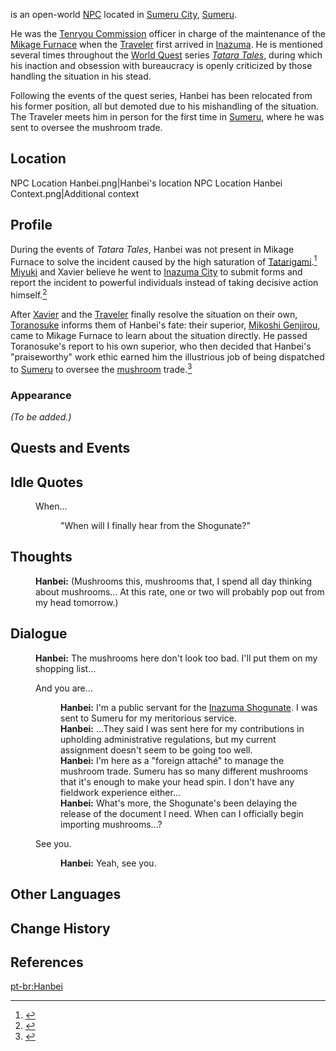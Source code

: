 {{Meta
|missing_NPC_profile  = yes
}}
{{Character Infobox
|type             = Open-World NPC
|image            = NPC Hanbei.png
|region           = Inazuma
|location         = Sumeru
|affiliation      = Tenryou Commission
|title            = Foreign Attaché

|ancestry         = <!-- Clan/family -->
|father           = 
|mother           = 
|spouse           = 
|sibling          = 
|child            = 
|relative         = 

|voiceEN          = 
|voiceCN          = 
|voiceJP          = 
|dialoguereward   = 
}}
{{Lang|'''Hanbei'''|ja=範兵衛|ja_rm=Hanbee}} is an open-world [[NPC]] located in [[Sumeru City]], [[Sumeru]].

He was the [[Tenryou Commission]] officer in charge of the maintenance of the [[Mikage Furnace]] when the [[Traveler]] first arrived in [[Inazuma]]. He is mentioned several times throughout the [[World Quest]] series ''[[Tatara Tales]]'', during which his inaction and obsession with bureaucracy is openly criticized by those handling the situation in his stead.

Following the events of the quest series, Hanbei has been relocated from his former position, all but demoted due to his mishandling of the situation. The Traveler meets him in person for the first time in [[Sumeru]], where he was sent to oversee the mushroom trade.

==Location==
<gallery>
NPC Location Hanbei.png|Hanbei's location
NPC Location Hanbei Context.png|Additional context
</gallery>

==Profile==
During the events of ''Tatara Tales'', Hanbei was not present in Mikage Furnace to solve the incident caused by the high saturation of [[Tatarigami]].<ref>{{Ref/Quest|Tatara Tales: Process Is Everything}}</ref> [[Miyuki]] and Xavier believe he went to [[Inazuma City]] to submit forms and report the incident to powerful individuals instead of taking decisive action himself.<ref>{{Ref/Quest|Tatara Tales (Quest)}}</ref>

After [[Xavier]] and the [[Traveler]] finally resolve the situation on their own, [[Toranosuke]] informs them of Hanbei's fate: their superior, [[Mikoshi Genjirou]], came to Mikage Furnace to learn about the situation directly. He passed Toranosuke's report to his own superior, who then decided that Hanbei's "praiseworthy" work ethic earned him the illustrious job of being dispatched to [[Sumeru]] to oversee the [[mushroom]] trade.<ref>{{Ref/Quest|Tatara Tales: The Last Act}}</ref>

===Appearance===
<!-- Keep appearance section short and concise. Limit to 2 paragraphs with 3-4 sentences each. -->
''(To be added.)''

==Quests and Events==
{{Quests and Events}}

==Idle Quotes==
{{Dialogue Start}}
: {{DIcon|Idle}} When...
:: {{A|VO Hanbei 01.ogg}} "When will I finally hear from the Shogunate?"
{{Dialogue End}}

==Thoughts==
{{All Schemes to Know Explanation|name=Hanbei}}
{{Dialogue Start}}
:{{A|VO Hanbei All Schemes to Know 01.ogg}} '''Hanbei:''' (Mushrooms this, mushrooms that, I spend all day thinking about mushrooms... At this rate, one or two will probably pop out from my head tomorrow.)
{{Dialogue End}}

==Dialogue==
{{Dialogue Start}}
:'''Hanbei:''' The mushrooms here don't look too bad. I'll put them on my shopping list...
:{{DIcon}} And you are...
::'''Hanbei:''' I'm a public servant for the [[Inazuma Shogunate]]. I was sent to Sumeru for my meritorious service.
::'''Hanbei:''' ...They said I was sent here for my contributions in upholding administrative regulations, but my current assignment doesn't seem to be going too well.
::'''Hanbei:''' I'm here as a "foreign attaché" to manage the mushroom trade. Sumeru has so many different mushrooms that it's enough to make your head spin. I don't have any fieldwork experience either...
::'''Hanbei:''' What's more, the Shogunate's been delaying the release of the document I need. When can I officially begin importing mushrooms...?
:{{DIcon}} See you.
::'''Hanbei:''' Yeah, see you.
{{Dialogue End}}
<!--
==Event Dialogue==
===Event Name===
{{Dialogue Start}}
:'''{{subst:PAGENAME}}:'''
{{Dialogue End}}

==Trivia==
* 
-->
==Other Languages==
{{Other Languages
|default_hidden = 1
|en      = Hanbei
|zhs     = 范兵卫
|zhs_rm  = Fànbīngwèi
|zht     = 範兵衛
|zht_rm  = Fànbīngwèi
|ja      = 範兵衛
|ja_rm   = Hanbee
|ko      = //함베이//
|es      = Hanbei
|fr      = Hanbei
|ru      = Хамбэй
|th      = Hanbei
|vi      = Hanbei
|de      = Hanbei
|id      = Hanbei
|pt      = Hanbei
|tr      = Hanbei
|it      = Hanbei
}}

==Change History==
{{Change History|2.0}}

==References==
{{Reflist}}

[[pt-br:Hanbei]]